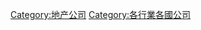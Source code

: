 {{Categories by country|nocat}}

[[Category:地产公司|Category:地产公司]]
[[Category:各行業各國公司|Category:各行業各國公司]]